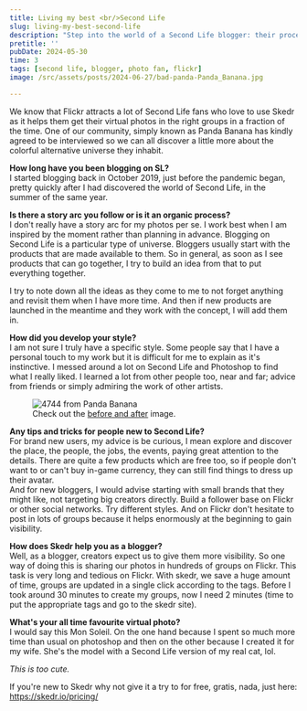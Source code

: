 ```yaml
---
title: Living my best <br/>Second Life
slug: living-my-best-second-life
description: "Step into the world of a Second Life blogger: their process, their style, their favourite photo and why Skedr is their dependable assistant."
pretitle: ''
pubDate: 2024-05-30
time: 3
tags: [second life, blogger, photo fan, flickr]
image: /src/assets/posts/2024-06-27/bad-panda-Panda_Banana.jpg

---
```



We know that Flickr attracts a lot of Second Life fans who love to use Skedr as it helps them get their virtual photos in the right groups in a fraction of the time. One of our community, simply known as Panda Banana has kindly agreed to be interviewed so we can all discover a little more about the colorful alternative universe they inhabit. 

**How long have you been blogging on SL?**<br/>
I started blogging back in October 2019, just before the pandemic began, pretty quickly after I had discovered the world of Second Life, in the summer of the same year. 


**Is there a story arc you follow or is it an organic process?**<br/>
I don't really have a story arc for my photos per se. I work best when I am inspired by the moment rather than planning in advance. Blogging on Second Life is a particular type of universe. Bloggers usually start with the products that are made available to them. So in general, as soon as I see products that can go together, I try to build an idea from that to put everything together.

<QuoteFlickr description="🐼🍌" userId="183006480@N08">
I try to note down all the ideas as they come to me to not forget anything and revisit them when I have more time. And then if new products are launched in the meantime and they work with the concept, I will add them in. 
</QuoteFlickr>


**How did you develop your style?**<br/>
I am not sure I truly have a specific style. Some people say that I have a personal touch to my work but it is difficult for me to explain as it's instinctive.  I messed around a lot on Second Life and Photoshop to find what I really liked. I learned a lot from other people too, near and far; advice from friends or simply admiring the work of other artists.
<figure>
  <img src="/src/assets/posts/2024-06-27/4744-Panda_Banana.jpg" alt="4744 from Panda Banana" />
  <figcaption>Check out the <a href="https://x.com/PandaBananaSL/status/1786816118595760228" target="_blank">before and after</a> image.</figcaption>
</figure>

**Any tips and tricks for people new to Second Life?**<br/>
For brand new users, my advice is be curious, I mean explore and discover the place, the people, the jobs, the events, paying great attention to the details. There are quite a few products which are free too, so if people don't want to or can't buy in-game currency, they can still find things to dress up their avatar. 
<br/>And for new bloggers, I would advise starting with small brands that they might like, not targeting big creators directly. Build a follower base on Flickr or other social networks. Try different styles. And on Flickr don't hesitate to post in lots of groups because it helps enormously at the beginning to gain visibility.

**How does Skedr help you as a blogger?**<br/>
Well, as a blogger, creators expect us to give them more visibility. So one way of doing this is sharing our photos in hundreds of groups on Flickr. This task is very long and tedious on Flickr. With skedr, we save a huge amount of time, groups are updated in a single click according to the tags. Before I took around 30 minutes to create my groups, now I need 2 minutes (time to put the appropriate tags and go to the skedr site). 


**What's your all time favourite virtual photo?**<br/>
I would say this Mon Soleil. On the one hand because I spent so much more time than usual on photoshop and then on the other because I created it for my wife.  She's the model with a Second Life version of my real cat, lol. 

*This is too cute.*

<Gallery folder="2024-06-27" />

If you're new to Skedr why not give it a try to for free, gratis, nada, just here: https://skedr.io/pricing/ 

